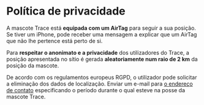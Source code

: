 <br/><br/>
<div style={{ width: '100%', margin: '0 auto', textAlign: 'center' }}>

# Política de privacidade

A mascote Trace está **equipada com um AirTag** para seguir a sua posição. Se tiver um iPhone, pode receber uma mensagem a explicar que um AirTag que não lhe pertence está perto de si.

Para **respeitar o anonimato e a privacidade** dos utilizadores do Trace, a posição apresentada no sítio é gerada **aleatoriamente num raio de 2 km** da posição da mascote.

De acordo com os regulamentos europeus RGPD, o utilizador pode solicitar a eliminação dos dados de localização. Enviar um e-mail para <a href="mailto:traceacrosstheworld@gmail.com">o endereço de contato</a> especificando o período durante o qual esteve na posse da mascote Trace.

<br/><br/><br/><br/>
</div>
